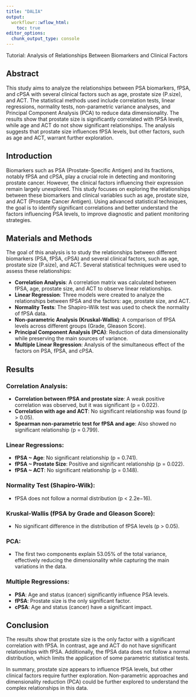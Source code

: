 ```yaml
---
title: "DALIA"
output:
  workflowr::wflow_html:
    toc: true
editor_options:
  chunk_output_type: console
---
```


Tutorial: Analysis of Relationships Between Biomarkers and Clinical Factors

## Abstract

This study aims to analyze the relationships between PSA biomarkers, fPSA, and cPSA with several clinical factors such as age, prostate size (P.size), and ACT. The statistical methods used include correlation tests, linear regressions, normality tests, non-parametric variance analyses, and Principal Component Analysis (PCA) to reduce data dimensionality. The results show that prostate size is significantly correlated with fPSA levels, while age and ACT do not show significant relationships. The analysis suggests that prostate size influences fPSA levels, but other factors, such as age and ACT, warrant further exploration.

## Introduction

Biomarkers such as PSA (Prostate-Specific Antigen) and its fractions, notably fPSA and cPSA, play a crucial role in detecting and monitoring prostate cancer. However, the clinical factors influencing their expression remain largely unexplored. This study focuses on exploring the relationships between these biomarkers and clinical variables such as age, prostate size, and ACT (Prostate Cancer Antigen). Using advanced statistical techniques, the goal is to identify significant correlations and better understand the factors influencing PSA levels, to improve diagnostic and patient monitoring strategies.

## Materials and Methods

The goal of this analysis is to study the relationships between different biomarkers (PSA, fPSA, cPSA) and several clinical factors, such as age, prostate size (P.size), and ACT. Several statistical techniques were used to assess these relationships:
  
  - **Correlation Analysis**: A correlation matrix was calculated between fPSA, age, prostate size, and ACT to observe linear relationships.
- **Linear Regression**: Three models were created to analyze the relationships between fPSA and the factors: age, prostate size, and ACT.
- **Normality Tests**: The Shapiro-Wilk test was used to check the normality of fPSA data.
- **Non-parametric Analysis (Kruskal-Wallis)**: A comparison of fPSA levels across different groups (Grade, Gleason Score).
- **Principal Component Analysis (PCA)**: Reduction of data dimensionality while preserving the main sources of variance.
- **Multiple Linear Regression**: Analysis of the simultaneous effect of the factors on PSA, fPSA, and cPSA.

## Results

### Correlation Analysis:

- **Correlation between fPSA and prostate size**: A weak positive correlation was observed, but it was significant (p = 0.022).
- **Correlation with age and ACT**: No significant relationship was found (p > 0.05).
- **Spearman non-parametric test for fPSA and age**: Also showed no significant relationship (p = 0.799).

### Linear Regressions:

- **fPSA ~ Age**: No significant relationship (p = 0.741).
- **fPSA ~ Prostate Size**: Positive and significant relationship (p = 0.022).
- **fPSA ~ ACT**: No significant relationship (p = 0.148).

### Normality Test (Shapiro-Wilk): 

- fPSA does not follow a normal distribution (p < 2.2e−16).

### Kruskal-Wallis (fPSA by Grade and Gleason Score): 

- No significant difference in the distribution of fPSA levels (p > 0.05).

### PCA:

- The first two components explain 53.05% of the total variance, effectively reducing the dimensionality while capturing the main variations in the data.

### Multiple Regressions:

- **PSA**: Age and status (cancer) significantly influence PSA levels.
- **fPSA**: Prostate size is the only significant factor.
- **cPSA**: Age and status (cancer) have a significant impact.

## Conclusion

The results show that prostate size is the only factor with a significant correlation with fPSA. In contrast, age and ACT do not have significant relationships with fPSA. Additionally, the fPSA data does not follow a normal distribution, which limits the application of some parametric statistical tests.

In summary, prostate size appears to influence fPSA levels, but other clinical factors require further exploration. Non-parametric approaches and dimensionality reduction (PCA) could be further explored to understand the complex relationships in this data.
